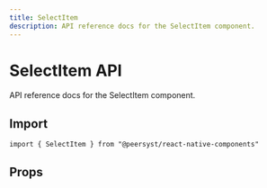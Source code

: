 ```yaml
---
title: SelectItem
description: API reference docs for the SelectItem component.
---
```



# SelectItem API

API reference docs for the SelectItem component.

## Import

```tsx
import { SelectItem } from "@peersyst/react-native-components"
```

## Props

<Props component="SelectItem" />